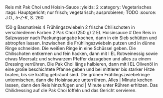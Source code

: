 Reis mit Pak Choi und Hoisin-Sauce
:yields: 2
:category: Vegetarisches
:tags: Hauptgericht; nur frisch; vegetarisch; ausprobieren; TODO
:source: J.O., _5-Z-K_, S. 260


150 g Basmatireis
4 Frühlingszwiebeln
2 frische Chilischoten in verschiedenen Farben
2 Pak Choi (250 g)
2 EL Hoisinsauce
# Den Reis in Salzwasser nach Packungsangabe kochen, dann in ein Sieb schütten und abtropfen lassen. Inzwischen die Frühlingszwiebeln putzen und in dünne Ringe schneiden. Die weißen Ringe in eine Schüssel geben. Die Chilischoten entkernen und fein hacken, dann mit I EL Rotweinessig sowie etwas Meersalz und schwarzem Pfeffer dazugeben und alles zu einem Dressing verrühren.
  Die Pak Choi längs halbieren, dann mit I EL Olivenöl in eine große beschichtete Pfanne geben und bei mittlerer bis starker Hitze braten, bis sie kräftig gebräunt sind. Die grünen Frühlingszwiebelringe untermischen, dann die Hoisinsauce unterrühren. Alles | Minute kochen lassen, dann den Reis hinzufügen und | Minute unter Rühren erhitzen. Das Chilidressing auf die Pak Choi löffeln und das Gericht servieren.